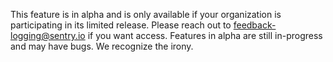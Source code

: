 <Alert>

This feature is in alpha and is only available if your organization is participating in its limited release. Please reach out to [feedback-logging@sentry.io](mailto:feedback-logging@sentry.io) if you want access. Features in alpha are still in-progress and may have bugs. We recognize the irony.

</Alert>
